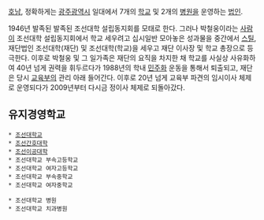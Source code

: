 [[호남]], 정확하게는 [[광주광역시]] 일대에서 7개의 [[학교]] 및 2개의 [[병원]]을 운영하는 [[법인]].

1946년 발족된 발족된 조선대학 설립동지회를 모태로 한다. 그러나 박철웅이라는 [[사람]]이 조선대학 설립동지회에서 학교 세우려고 십시일반 모아놓은 성과물을 중간에서 [[스틸]], 재단법인 조선대학(재단) 및 조선대학(학교)을 세우고 재단 이사장 및 학교 총장으로 등극한다. 이후로 박철웅 및 그 일가족은 재단의 요직을 차지한 채 학교를 사실상 사유화하여 40년 넘게 권력을 휘두르다가 1988년의 학내 [[민주화]] 운동을 통해서 퇴출되고, 재단은 당시 [[교육부]]의 관리 아래 들어간다. 이후로 20년 넘게 교육부 파견의 임시이사 체제로 운영되다가 2009년부터 다시금 정이사 체제로 되돌아갔다.

== 유지경영학교 ==
 * [[조선대학교]]
 * [[조선간호대학]]
 * [[조선이공대학]]
 * 조선대학교 부속고등학교
 * 조선대학교 여자고등학교
 * 조선대학교 부속중학교
 * 조선대학교 여자중학교

 * 조선대학교 병원
 * 조선대학교 치과병원
